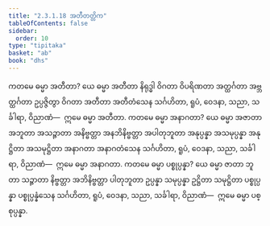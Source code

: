 ```yaml
---
title: "2.3.1.18 အတီတတ္တိက"
tableOfContents: false
sidebar:
  order: 10
type: "tipitaka"
basket: "ab"
book: "dhs"
---
```



<DynamicBreadcrumb />

<Division number="1044" book="dhs">

<Paragraph number="1709" book="dhs">
ကတမေ ဓမ္မာ အတီတာ? ယေ ဓမ္မာ အတီတာ နိရုဒ္ဓါ ဝိဂတာ ဝိပရိဏတာ အတ္ထင်္ဂတာ အဗ္ဘတ္ထင်္ဂတာ ဥပ္ပဇ္ဇိတွာ ဝိဂတာ အတီတာ အတီတံသေန သင်္ဂဟိတာ, ရူပံ, ဝေဒနာ, သညာ, သင်္ခါရာ, ဝိညာဏံ—  ဣမေ ဓမ္မာ အတီတာ.
</Paragraph>

</Division>
<Division number="1045" book="dhs">

<Paragraph number="1710" book="dhs">
ကတမေ ဓမ္မာ အနာဂတာ? ယေ ဓမ္မာ အဇာတာ အဘူတာ အသဉ္ဇာတာ အနိဗ္ဗတ္တာ အနဘိနိဗ္ဗတ္တာ အပါတုဘူတာ အနုပ္ပန္နာ အသမုပ္ပန္နာ အနုဋ္ဌိတာ အသမုဋ္ဌိတာ အနာဂတာ အနာဂတံသေန သင်္ဂဟိတာ, ရူပံ, ဝေဒနာ, သညာ, သင်္ခါရာ, ဝိညာဏံ—  ဣမေ ဓမ္မာ အနာဂတာ.
</Paragraph>

</Division>
<Division number="1046" book="dhs">

<Paragraph number="1711" book="dhs">
ကတမေ ဓမ္မာ ပစ္စုပ္ပန္နာ? ယေ ဓမ္မာ ဇာတာ ဘူတာ သဉ္ဇာတာ နိဗ္ဗတ္တာ အဘိနိဗ္ဗတ္တာ ပါတုဘူတာ ဥပ္ပန္နာ သမုပ္ပန္နာ ဥဋ္ဌိတာ သမုဋ္ဌိတာ ပစ္စုပ္ပန္နာ ပစ္စုပ္ပန္နံသေန သင်္ဂဟိတာ, ရူပံ, ဝေဒနာ, သညာ, သင်္ခါရာ, ဝိညာဏံ—  ဣမေ ဓမ္မာ ပစ္စုပ္ပန္နာ.
</Paragraph>
</Division>